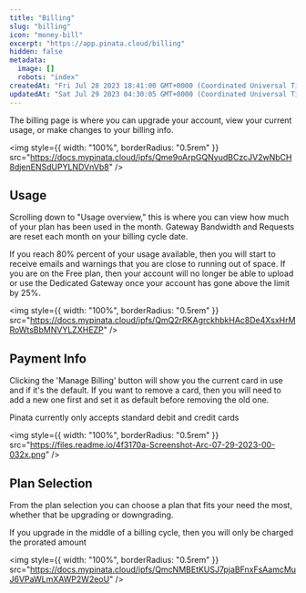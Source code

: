 ```yaml
---
title: "Billing"
slug: "billing"
icon: "money-bill"
excerpt: "https://app.pinata.cloud/billing"
hidden: false
metadata:
  image: []
  robots: "index"
createdAt: "Fri Jul 28 2023 18:41:00 GMT+0000 (Coordinated Universal Time)"
updatedAt: "Sat Jul 29 2023 04:30:05 GMT+0000 (Coordinated Universal Time)"
---
```


The billing page is where you can upgrade your account, view your current usage, or make changes to your billing info.

<img
  style={{ width: "100%", borderRadius: "0.5rem" }}
  src="https://docs.mypinata.cloud/ipfs/Qme9oArpGQNyudBCzcJV2wNbCH8djenENSdUPYLNDVnVb8"
/>

## Usage

Scrolling down to "Usage overview," this is where you can view how much of your plan has been used in the month. Gateway Bandwidth and Requests are reset each month on your billing cycle date.

<Warning>
  If you reach 80% percent of your usage available, then you will start to
  receive emails and warnings that you are close to running out of space. If you
  are on the Free plan, then your account will no longer be able to upload or
  use the Dedicated Gateway once your account has gone above the limit by 25%.
</Warning>

<img
  style={{ width: "100%", borderRadius: "0.5rem" }}
  src="https://docs.mypinata.cloud/ipfs/QmQ2rRKAgrckhbkHAc8De4XsxHrMRoWtsBbMNVYLZXHEZP"
/>

## Payment Info

Clicking the 'Manage Billing' button will show you the current card in use and if it's the default. If you want to remove a card, then you will need to add a new one first and set it as default before removing the old one.

<Note>Pinata currently only accepts standard debit and credit cards</Note>

<img
  style={{ width: "100%", borderRadius: "0.5rem" }}
  src="https://files.readme.io/4f3170a-Screenshot-Arc-07-29-2023-00-032x.png"
/>

## Plan Selection

From the plan selection you can choose a plan that fits your need the most, whether that be upgrading or downgrading.

<Note>
  If you upgrade in the middle of a billing cycle, then you will only be charged
  the prorated amount
</Note>

<img
  style={{ width: "100%", borderRadius: "0.5rem" }}
  src="https://docs.mypinata.cloud/ipfs/QmcNMBEtKUSJ7pjaBFnxFsAamcMuJ6VPaWLmXAWP2W2eoU"
/>
